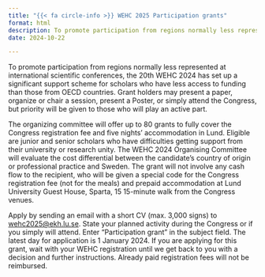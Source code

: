 ```yaml
---
title: "{{< fa circle-info >}} WEHC 2025 Participation grants"
format: html
description: To promote participation from regions normally less represented at international scientific conferences, the 20th WEHC 2024 has set up a significant support scheme for scholars who have less access to funding.
date: 2024-10-22

---
```


To promote participation from regions normally less represented at international scientific conferences, the 20th WEHC 2024 has set up a significant support scheme for scholars who have less access to funding than those from OECD countries. Grant holders may present a paper, organize or chair a session, present a Poster, or simply attend the Congress, but priority will be given to those who will play an active part.

The organizing committee will offer up to 80 grants to fully cover the Congress registration fee and five nights’ accommodation in Lund. Eligible are junior and senior scholars who have difficulties getting support from their university or research unity. The WEHC 2024 Organising Committee will evaluate the cost differential between the candidate’s country of origin or professional practice and Sweden. The grant will not involve any cash flow to the recipient, who will be given a special code for the Congress registration fee (not for the meals) and prepaid accommodation at Lund University Guest House, Sparta, 15 15-minute walk from the Congress venues.

Apply by sending an email with a short CV (max. 3,000 signs) to [wehc2025@ekh.lu.se](mailto:wehc2025@ekh.lu.se). State your planned activity during the Congress or if you simply will attend. Enter “Participation grant” in the subject field. The latest day for application is 1 January 2024. If you are applying for this grant, wait with your WEHC registration until we get back to you with a decision and further instructions. Already paid registration fees will not be reimbursed.

